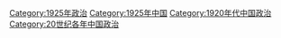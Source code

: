 [[Category:1925年政治|Category:1925年政治]]
[[Category:1925年中国|Category:1925年中国]]
[[Category:1920年代中国政治|Category:1920年代中国政治]]
[[Category:20世纪各年中国政治|Category:20世纪各年中国政治]]